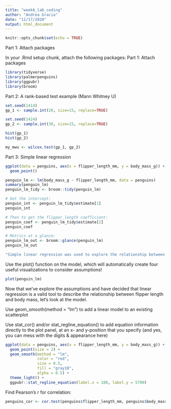 ```yaml
---
title: "week6_lab_coding"
author: "Andrea Gracia"
date: "11/17/2020"
output: html_document
---
```


```r
knitr::opts_chunk$set(echo = TRUE)
```

Part 1: Attach packages

In your .Rmd setup chunk, attach the following packages:
Part 1: Attach packages
```r
library(tidyverse)
library(palmerpenguins)
library(ggpubr)
library(broom)
```
Part 2: A rank-based test example (Mann Whitney U)
```r
set.seed(1414)
gp_1 <- sample.int(20, size=15, replace=TRUE)

set.seed(1424)
gp_2 <- sample.int(30, size=15, replace=TRUE)

hist(gp_1)
hist(gp_2)

my_mwu <- wilcox.test(gp_1, gp_2)
```

Part 3: Simple linear regression
```r
ggplot(data = penguins, aes(x = flipper_length_mm, y = body_mass_g)) +
  geom_point()
```

```r
penguin_lm <- lm(body_mass_g ~ flipper_length_mm, data = penguins)
summary(penguin_lm)
penguin_lm_tidy <- broom::tidy(penguin_lm)

# Get the intercept: 
penguin_int <- penguin_lm_tidy$estimate[1]
penguin_int

# Then to get the flipper_length coefficient:
penguin_coef <- penguin_lm_tidy$estimate[2]
penguin_coef

# Metrics at a glance: 
penguin_lm_out <- broom::glance(penguin_lm)
penguin_lm_out

"Simple linear regression was used to explore the relationship between penguin flipper length (mm) and body mass (g) across all three penguin species, and including both male and female penguins. A significant regression model was found ($\beta$ = `r round(penguin_coef,3)`, F(`r penguin_lm_out$df`,`r penguin_lm_out$df.residual`) = `r round(penguin_lm_out$statistic,1)`, p < 0.001) with an R^2^ of `r round(penguin_lm_out$r.squared,3)`."
```
Use the plot() function on the model, which will automatically create four useful visualizations to consider assumptions!

```r
plot(penguin_lm)
```

Now that we’ve explore the assumptions and have decided that linear regression is a valid tool to describe the relationship between flipper length and body mass, let’s look at the model.

Use geom_smooth(method = "lm") to add a linear model to an existing scatterplot

Use stat_cor() and/or stat_regline_equation() to add equation information directly to the plot panel, at an x- and y-position that you specify (and yes, you can mess with the digits & appearance here)

```r
ggplot(data = penguins, aes(x = flipper_length_mm, y = body_mass_g)) +
  geom_point(size = 2) +
  geom_smooth(method = "lm",
              color = "red",
              size = 0.5,
              fill = "gray10",
              alpha = 0.5) +
  theme_light() +
  ggpubr::stat_regline_equation(label.x = 180, label.y = 5700)
```
Find Pearson’s r for correlation:
```r
penguins_cor <- cor.test(penguins$flipper_length_mm, penguins$body_mass_g)
```

